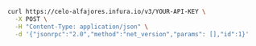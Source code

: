 
<Tabs>
  <TabItem value="cURL">

  ```bash
  curl https://celo-alfajores.infura.io/v3/YOUR-API-KEY \
    -X POST \
    -H "Content-Type: application/json" \
    -d '{"jsonrpc":"2.0","method":"net_version","params": [],"id":1}'
  ```

  </TabItem>
</Tabs>

